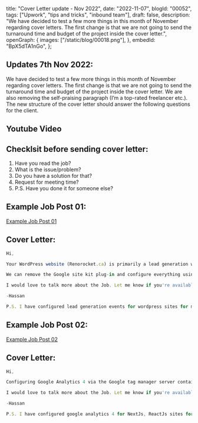  title: "Cover Letter update - Nov 2022",
 date: "2022-11-07",
 blogId: "00052",
 tags: ["Upwork", "tips and tricks", "inbound team"],
 draft: false,
 description:
  "We have decided to test a few more things in this month of November regarding cover letters. The first change is that we are not going to send the turnaround time and budget of the project inside the cover letter.",
 openGraph: {
  images: ["/static/blog/00018.png"],
 },
 embedId: "BpX5dTA1nGo",
};

<BlogHeader metadata={metadata} />

## Updates 7th Nov 2022:

We have decided to test a few more things in this month of November regarding cover letters. The first change is that we are not going to send the turnaround time and budget of the project inside the cover letter. We are also removing the self-praising paragraph (I’m a top-rated freelancer etc.). The new structure of the cover letter should answer the following questions for the client.

## Youtube Video

<YoutubeEmbed embedId='BpX5dTA1nGo' />

## Checklsit before sending cover letter:

1. Have you read the job?
2. What is the issue/problem?
3. Do you have a solution for that?
4. Request for meeting time?
5. P.S. Have you done it for someone else?

## Example Job Post 01:

[Example Job Post 01](https://www.upwork.com/jobs/~018abcf29fb4215f2b)

## Cover Letter:

```javascript
Hi,

Your WordPress website (Renorocket.ca) is primarily a lead generation website, and currently, there are multiple integrations of Google Analytics through Google site kit and Google tag manager, which are sending multiple pageview events for each user.

We can remove the Google site kit plug-in and configure everything using Google tag manager so that we will have more control over the events. Google Analytics 4 is only tracking the page events; we can also configure form submission events for universal analytics and Google Analytics 4.

I would love to talk more about the Job. Let me know if you're available for a meeting.

-Hassan

P.S. I have configured lead generation events for wordpress sites for many clients and one of them is a 5-star job on my profile from paul.
```

## Example Job Post 02:

[Example Job Post 02](https://www.upwork.com/jobs/~01837e5d542a4cc0e2)

## Cover Letter:

```javascript
Hi,

Configuring Google Analytics 4 via the Google tag manager server container is not absolutely necessary however it is a good practice as moving forward the browsers will not let Google Analytics track data as it has been happening to Facebook pixel for about one year now.

I would love to talk more about the Job. Let me know if you're available for a meeting.

-Hassan

P.S. I have configured google analytics 4 for NextJs, ReactJs sites for many WebApp clients and one of them is a 5-star job on my profile from John.
```

<GiscusComments />
